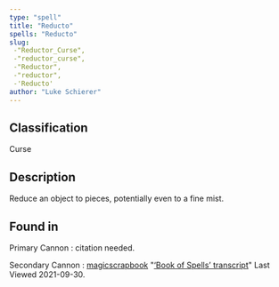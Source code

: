 ```yaml
---
type: "spell"
title: "Reducto"
spells: "Reducto"
slug:
 -"Reductor_Curse",
 -"reductor_curse",
 -"Reductor",
 -"reductor",
 -'Reducto'
author: "Luke Schierer"
---
```


## Classification

Curse

## Description

Reduce an object to pieces, potentially even to a fine mist.

## Found in

Primary Cannon
:   citation needed.

Secondary Cannon
:   [magicscrapbook](https://magicscrapbook.tumblr.com/)
    "[‘Book of Spells’ transcript](https://magicscrapbook.tumblr.com/post/162085200042/book-of-spells-transcript)"
    Last Viewed 2021-09-30.

